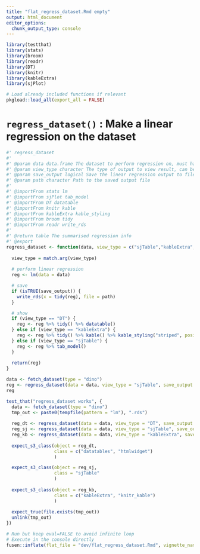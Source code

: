 ```yaml
---
title: "flat_regress_dataset.Rmd empty"
output: html_document
editor_options: 
  chunk_output_type: console
---
```


```r
library(testthat)
library(stats)
library(broom)
library(readr)
library(DT)
library(knitr)
library(kableExtra)
library(sjPlot)
```

```r
# Load already included functions if relevant
pkgload::load_all(export_all = FALSE)
```

# `regress_dataset()` : Make a linear regression on the dataset

```r
#' regress_dataset
#' 
#' @param data data.frame The dataset to perform regression on, must have "x" and "y" numerical column
#' @param view_type character The type of output to view result, can be "sjTable" or "kable"
#' @param save_output logical Save the linear regression output to file
#' @param path character Path to the saved output file
#' 
#' @importFrom stats lm
#' @importFrom sjPlot tab_model
#' @importFrom DT datatable
#' @importFrom knitr kable
#' @importFrom kableExtra kable_styling
#' @importFrom broom tidy
#' @importFrom readr write_rds
#'
#' @return table The summarised regression info
#' @export
regress_dataset <- function(data, view_type = c("sjTable","kableExtra","DT"), save_output = TRUE, path = "lm_params.rds") {
  
  view_type = match.arg(view_type)
  
  # perform linear regression
  reg <- lm(data = data)

  # save
  if (isTRUE(save_output)) {
    write_rds(x = tidy(reg), file = path)
  }

  # show
  if (view_type == "DT") {
    reg <- reg %>% tidy() %>% datatable()
  } else if (view_type == "kableExtra") {
    reg <- reg %>% tidy() %>% kable() %>% kable_styling("striped", position = "left", font_size = 7)
  } else if (view_type == "sjTable") {
    reg <- reg %>% tab_model()
  }
  
  return(reg)
}
```

```r
data <- fetch_dataset(type = "dino")
reg <- regress_dataset(data = data, view_type = "sjTable", save_output = FALSE)
reg
```

```r
test_that("regress_dataset works", {
  data <- fetch_dataset(type = "dino")
  tmp_out <- paste0(tempfile(pattern = "lm"), ".rds")
  
  reg_dt <- regress_dataset(data = data, view_type = "DT", save_output = FALSE)
  reg_sj <- regress_dataset(data = data, view_type = "sjTable", save_output = FALSE)
  reg_kb <- regress_dataset(data = data, view_type = "kableExtra", save_output = TRUE, path = tmp_out)
  
  expect_s3_class(object = reg_dt,
                  class = c("datatables", "htmlwidget")
                  )

  expect_s3_class(object = reg_sj,
                  class = "sjTable"
                  )
  
  expect_s3_class(object = reg_kb,
                  class = c("kableExtra", "knitr_kable")
                  )
  
  expect_true(file.exists(tmp_out))
  unlink(tmp_out)
})
```


```r
# Run but keep eval=FALSE to avoid infinite loop
# Execute in the console directly
fusen::inflate(flat_file = "dev/flat_regress_dataset.Rmd", vignette_name = "Regress dataset", check = FALSE)
```

